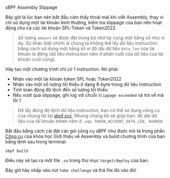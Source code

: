 
<ChallengeTitle>sBPF Assembly Slippage</ChallengeTitle>

Bây giờ là lúc bạn nên bắt đầu cảm thấy thoải mái khi viết Assembly, thay vì chỉ sử dụng một tài khoản bình thường, kiểm tra slippage của bạn nên hoạt động cho cả các tài khoản SPL-Token và Token2022.

> Số lượng `amount` sẽ được đặt trong bộ nhớ tại cùng một hằng số như ví dụ. Sự khác biệt chính là chúng ta không thể lấy dữ liệu instruction bằng cách sử dụng một hằng số vì độ dài dữ liệu `data_len` của tài khoản là động (dữ liệu instruction nằm ở phần cuối của dữ liệu của tài khoản cuối cùng).

Hãy tạo một chương trình chỉ có 1 instruction. Nó phải:
- Nhận vào một tài khoản token SPL hoặc Token2022
- Nhận vào một số lượng tối thiểu ở dạng 8-byte trong dữ liệu instruction
- Tính toán động độ lệch đến số lượng tối thiểu
- Nếu vượt quá slippage, ghi log với chuỗi `Slippage exceeded` và trả về mã lỗi 1

> Để lấy đúng độ lệch dữ liệu instruction, bạn có thể sử dụng công cụ của chúng tôi tại [sbpf.xyz](https://sbpf.xyz). Nhưng chúng tôi sẽ giúp bạn: độ dài dữ liệu của tài khoản token nằm ở `.equ TOKEN_ACCOUNT_DATA_LEN, 0x0058`

Bắt đầu bằng cách cài đặt các gói công cụ sBPF như được mô tả trong phần [Công cụ](/vi/courses/introduction-to-assembly/tooling) của khóa học Giới thiệu về Assembly và build chương trình của bạn bằng lệnh sau trong terminal:

```
sbpf build
```

Điều này sẽ tạo ra một file `.so` trong thư mục `target/deploy` của bạn.

Bây giờ hãy nhấp vào nút `take challenge` và thả file đó vào đó!


<RequirementList>
  <Requirement
    title="Thử thách 1: Kiểm thử Slippage với SPL-Token"
    description="Chương trình của bạn nên thành công khi số lượng token trong một tài khoản SPL-Token lớn hơn số lượng được truyền vào."
  />

  <Requirement
    title="Thử thách 2: Kiểm thử trường hợp thất bại của Slippage"
    description="Chương trình của bạn nên thất bại khi số lượng token trong một tài khoản SPL-Token nhỏ hơn số lượng được truyền vào."
  />

<Requirement
    title="Thử thách 3: Kiểm thử Slippage với Token2022"
    description="Chương trình của bạn nên thành công khi số lượng token trong một tài khoản Token2022 lớn hơn số lượng được truyền vào."
  />
</RequirementList>